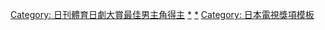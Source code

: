 {{Navbox
|name       = 日刊體育日劇大賞最佳男主角
|state      = {{{state|autocollapse}}}
|titlestyle = background:Dodgerblue
|title      = [[日刊體育日劇大賞]]最佳男主角
|image      = 
|bodystyle  = 
|groupstyle = width:70%:105px;background:azure
|liststyle  = text-align:left;
| bodyclass =hlist
| selected = {{{1|}}}

|group1     = 1990年代
|list1      = 
* 1997 [[木村拓哉]]
* 1998 [[堂本剛]]
* 1999 [[木村拓哉]]
|group2     = 2000年代
|list2      = 
* 2000 [[木村拓哉]]
* 2001 [[瀧澤秀明]]
* 2002 [[木村拓哉]]
* 2003 [[中居正廣]]
* 2004 [[瀧澤秀明]]
* 2005 [[山下智久]]
* 2006 [[二宮和也]]
* 2007 [[赤西仁]]
* 2008 [[大野智]]
* 2009 [[龜梨和也]]

|group3     = 2010年代
|list3      = 
* 2010 （註）
* 2011 [[龜梨和也]]
* 2012 [[大野智]]
* 2013 [[堺雅人]]
* 2014 [[大野智]]
* 2015 [[山下智久]]
* 2016 [[大野智]]
* 2017 [[松本潤]]
* 2018 [[田中圭]]
* 2019 [[田中圭]]

|group4     = 2020年代
|list4      = 
* 2020 [[長谷川博己]]
* 2021 [[相葉雅紀]]

|group5     = 相關項目
|list5      = 
* [[日刊體育]]
* [[日刊體育電影大賞]]
|group6 = 
|list6  = 註：第14回（2010年）受東日本大地震影響停辦
}}<includeonly>[[Category: 日刊體育日劇大賞最佳男主角得主]]</includeonly>
<noinclude>
{{collapsible option}}
[[Category: 日刊體育日劇大賞|*]]
[[Category: 日刊體育日劇大賞最佳男主角得主|*]]
[[Category: 日本電視獎項模板]]
</noinclude>